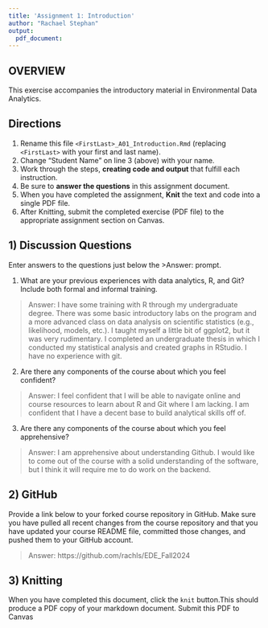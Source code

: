 ```yaml
---
title: 'Assignment 1: Introduction'
author: "Rachael Stephan"
output:
  pdf_document:
---
```


## OVERVIEW

This exercise accompanies the introductory material in Environmental Data Analytics. 

## Directions
1.  Rename this file `<FirstLast>_A01_Introduction.Rmd` (replacing `<FirstLast>` with your first and last name).
2.  Change "Student Name" on line 3 (above) with your name.
3.  Work through the steps, **creating code and output** that fulfill each instruction.
4.  Be sure to **answer the questions** in this assignment document.
5.  When you have completed the assignment, **Knit** the text and code into a single PDF file.
6.  After Knitting, submit the completed exercise (PDF file) to the appropriate assignment section on Canvas.


## 1) Discussion Questions
Enter answers to the questions just below the >Answer: prompt.

1. What are your previous experiences with data analytics, R, and Git? Include both formal and informal training.

> Answer: I have some training with R through my undergraduate degree. There was some basic introductory labs on the program and a more advanced class on data analysis on scientific statistics (e.g., likelihood, models, etc.). I taught myself a little bit of ggplot2, but it was very rudimentary. I completed an undergraduate thesis in which I conducted my statistical analysis and created graphs in RStudio. I have no experience with git. 

2. Are there any components of the course about which you feel confident?

> Answer: I feel confident that I will be able to navigate online and course resources to learn about R and Git where I am lacking. I am confident that I have a decent base to build analytical skills off of. 

3. Are there any components of the course about which you feel apprehensive?

> Answer: I am apprehensive about understanding Github. I would like to come out of the course with a solid understanding of the software, but I think it will require me to do work on the backend.


## 2) GitHub

Provide a link below to your forked course repository in GitHub. Make sure you have pulled all recent changes from the course repository and that you have updated your course README file, committed those changes, and pushed them to your GitHub account. 

> Answer: https://github.com/rachls/EDE_Fall2024

## 3) Knitting
When you have completed this document, click the `knit` button.This should produce a PDF copy of your markdown document. Submit this PDF to Canvas 
